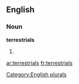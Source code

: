 
==English==

===Noun===
'''terrestrials'''

# {{plural of|[[terrestrial]]}}

[[Category:English plurals]]

[[ar:terrestrials]]
[[fr:terrestrials]]